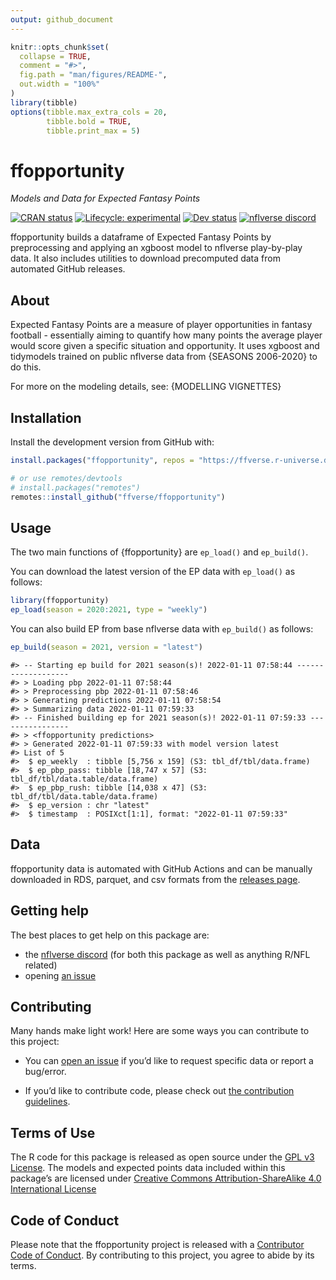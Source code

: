 ```yaml
---
output: github_document
---
```


<!-- README.md is generated from README.Rmd. Please edit that file -->

```r
knitr::opts_chunk$set(
  collapse = TRUE,
  comment = "#>",
  fig.path = "man/figures/README-",
  out.width = "100%"
)
library(tibble)
options(tibble.max_extra_cols = 20,
        tibble.bold = TRUE,
        tibble.print_max = 5)
```

# ffopportunity

*Models and Data for Expected Fantasy Points*

<!-- badges: start -->
[![CRAN status](https://img.shields.io/cran/v/ffopportunity?style=flat-square&logo=R&label=CRAN)](https://CRAN.R-project.org/package=ffopportunity)
[![Lifecycle:
experimental](https://img.shields.io/badge/lifecycle-experimental-orange.svg?style=flat-square)](https://lifecycle.r-lib.org/articles/stages.html#experimental)
[![Dev
status](https://img.shields.io/github/r-package/v/ffverse/ffopportunity/main?label=dev&style=flat-square&logo=github)](https://ffopportunity.ffverse.com/)
[![nflverse discord](https://img.shields.io/discord/789805604076126219?color=7289da&label=nflverse%20discord&logo=discord&logoColor=fff&style=flat-square)](https://discord.com/invite/5Er2FBnnQa)
<!-- badges: end -->

ffopportunity builds a dataframe of Expected Fantasy Points by preprocessing and applying an xgboost model to nflverse play-by-play data. It also includes utilities to download precomputed data from automated GitHub releases.

## About

Expected Fantasy Points are a measure of player opportunities in fantasy football - essentially aiming to quantify how many points the average player would score given a specific situation and opportunity. It uses xgboost and tidymodels trained on public nflverse data from {SEASONS 2006-2020} to do this. 

For more on the modeling details, see: {MODELLING VIGNETTES}

## Installation
<!--Install the stable version from CRAN with:
```r
install.packages("ffopportunity")
```
-->
Install the development version from GitHub with:

```r
install.packages("ffopportunity", repos = "https://ffverse.r-universe.dev")

# or use remotes/devtools
# install.packages("remotes")
remotes::install_github("ffverse/ffopportunity")
```

## Usage

The two main functions of {ffopportunity} are `ep_load()` and `ep_build()`. 

You can download the latest version of the EP data with `ep_load()` as follows:
```r
library(ffopportunity)
ep_load(season = 2020:2021, type = "weekly")
```

You can also build EP from base nflverse data with `ep_build()` as follows:

```r
ep_build(season = 2021, version = "latest")
```
```
#> -- Starting ep build for 2021 season(s)! 2022-01-11 07:58:44 -------------------
#> > Loading pbp 2022-01-11 07:58:44
#> > Preprocessing pbp 2022-01-11 07:58:46
#> > Generating predictions 2022-01-11 07:58:54
#> > Summarizing data 2022-01-11 07:59:33
#> -- Finished building ep for 2021 season(s)! 2022-01-11 07:59:33 ----------------
#> > <ffopportunity predictions>
#> > Generated 2022-01-11 07:59:33 with model version latest
#> List of 5
#>  $ ep_weekly  : tibble [5,756 x 159] (S3: tbl_df/tbl/data.frame)
#>  $ ep_pbp_pass: tibble [18,747 x 57] (S3: tbl_df/tbl/data.table/data.frame)
#>  $ ep_pbp_rush: tibble [14,038 x 47] (S3: tbl_df/tbl/data.table/data.frame)
#>  $ ep_version : chr "latest"
#>  $ timestamp  : POSIXct[1:1], format: "2022-01-11 07:59:33"
```

## Data

ffopportunity data is automated with GitHub Actions and can be manually downloaded in RDS, parquet, and csv formats from the [releases page](https://github.com/ffverse/ffopportunity/releases).

## Getting help

The best places to get help on this package are:

-   the [nflverse discord](https://discord.com/invite/5Er2FBnnQa) (for both this package as well as anything R/NFL related)
-   opening [an issue](https://github.com/ffverse/ffopportunity/issues/new/choose)

## Contributing

Many hands make light work! Here are some ways you can contribute to
this project:

-   You can [open an issue](https://github.com/ffverse/ffopportunity/issues/new/choose) if you’d like to request specific data or report a bug/error.

-   If you’d like to contribute code, please check out [the contribution guidelines](https://ffopportunity.ffverse.com/CONTRIBUTING.html).

## Terms of Use

The R code for this package is released as open source under the [GPL v3 License](https://ffopportunity.ffverse.com/LICENSE.html). The models and expected 
points data included within this package's are licensed under [Creative Commons Attribution-ShareAlike 4.0 International License](https://creativecommons.org/licenses/by-sa/4.0/)

## Code of Conduct
  
Please note that the ffopportunity project is released with a [Contributor Code of Conduct](https://contributor-covenant.org/version/2/0/CODE_OF_CONDUCT.html). By contributing to this project, you agree to abide by its terms.
  
